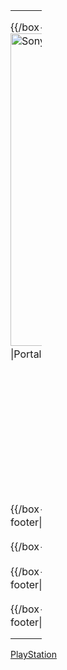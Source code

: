 <!-- This portal was created using subst:box portal skeleton -->
{{NoteTA|G1=Games}}

{{browsebar}}
{| cellpadding="5" cellspacing="5" style="width:100%;background:#000000; border-style:solid; border-width:2px; border-color:#CCCCCC"
| width="100%" valign="top" style="padding: 0; margin:0;" |

<div style="float: right; width: 100%">
{{/box-header|[[Image:Sony_Playstation_Portal_logo.svg|500px]]|Portal:PlayStation/简介|}}
{{Portal:PlayStation/简介}}
{{/box-footer|[[PlayStation_(品牌)|更多…]]}}
</div>

<div style="text-align: center; margin: 0.25em auto 0.75em">{{purge|'''查看下面的新选项'''（清除缓存）}}</div>

<div style="text-align: center; margin: -7px; padding-bottom: 12px;"><span class="plainlinks" id="purgelink"></span></div>
<div style="float: left; width: 58%;"> <!-- This width add to the the margin below to equal 99% -->

{{Random portal component|header=精选条目|subpage=精选条目|max=9|seed=7}}

{{Random portal component|header=精选图片|subpage=精选图片|max=3|seed=3}}

</div>

<div style="width: 41%; display: block; float: right;">

{{Random portal component|header=精选游戏|subpage=精选游戏|max=5|seed=23}}

{{/box-header|欢迎参与|Portal:PlayStation/欢迎参与|}}
{{Portal:PlayStation/欢迎参与}}
{{/box-footer|}}

{{Random portal component|max=4|header=你知道吗|subpage=你知道吗}}

{{/box-header|新闻动态|Portal:PlayStation/新闻动态|}}
{{Portal:PlayStation/新闻动态}}
{{/box-footer|}}
</div>

<div style="float: right; width: 100%">

{{/box-header|主要话题|Portal:PlayStation/主要话题}}
{{Portal:PlayStation/主要话题}}
{{/box-footer|}}

{{/box-header|分类|Portal:PlayStation/分类|}}
{{Portal:PlayStation/分类}}
{{/box-footer|}}

{{/box-header|相关主题|Portal:PlayStation/相关主题|}}
{{Portal:PlayStation/相关主题}}
{{/box-footer|}}

{{PlayStation}}
{{索尼电脑娱乐全球工作室}}

{{/box-header|姊妹計畫|Template:WikimediaForPortals|}}
{{WikimediaForPortals}}
{{/box-footer|}}

</div>
|}

{{portals}}

[[Category:电子游戏主题首页|PlayStation]]